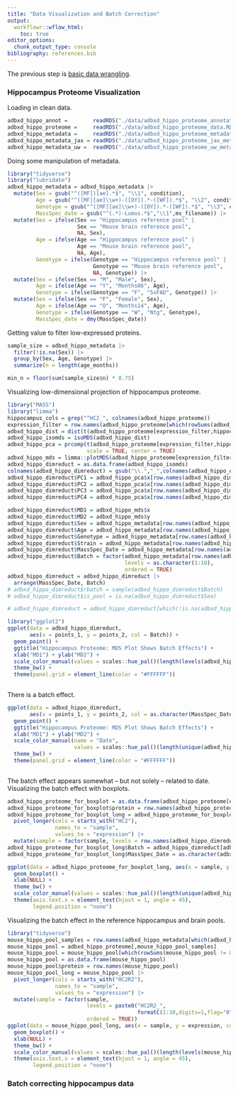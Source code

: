 ```yaml
---
title: "Data Visualization and Batch Correction"
output:
  workflowr::wflow_html:
    toc: true
editor_options:
  chunk_output_type: console
bibliography: references.bib
---
```


The previous step is [basic data wrangling](100_basic_data_wrangling.html).

### Hippocampus Proteome Visualization

Loading in clean data.

```r
adbxd_hippo_annot =        readRDS("./data/adbxd_hippo_proteome_annotation.RDS")
adbxd_hippo_proteome =     readRDS("./data/adbxd_hippo_proteome_data.RDS")
adbxd_hippo_metadata =     readRDS("./data/adbxd_hippo_proteome_metadata.RDS")
adbxd_hippo_metadata_jax = readRDS("./data/adbxd_hippo_proteome_jax_metadata.RDS")
adbxd_hippo_metadata_uw =  readRDS("./data/adbxd_hippo_proteome_uw_metadata.RDS")
```

Doing some manipulation of metadata.

```r
library("tidyverse")
library("lubridate")
adbxd_hippo_metadata = adbxd_hippo_metadata |>
  mutate(Sex = gsub("^([MF])[ae].*$", "\\1", condition),
         Age = gsub("^([MF][ae]\\w+)-([OY]).*-([WF]).*$", "\\2", condition),
         Genotype = gsub("^([MF][ae]\\w+)-([OY]).*-([WF]).*$", "\\3", condition),
         MassSpec_date = gsub("^(.*)-Lumos.*$","\\1",ms_filename)) |>
  mutate(Sex = ifelse(Sex == "Hippocampus reference pool" | 
                      Sex == "Mouse brain reference pool", 
                      NA, Sex),
         Age = ifelse(Age == "Hippocampus reference pool" | 
                      Age == "Mouse brain reference pool", 
                      NA, Age),
         Genotype = ifelse(Genotype == "Hippocampus reference pool" | 
                           Genotype == "Mouse brain reference pool", 
                           NA, Genotype)) |>
  mutate(Sex = ifelse(Sex == "M", "Male", Sex),
         Age = ifelse(Age == "Y", "Months06", Age),
         Genotype = ifelse(Genotype == "F", "5xFAD", Genotype)) |>
  mutate(Sex = ifelse(Sex == "F", "Female", Sex),
         Age = ifelse(Age == "O", "Months14", Age),
         Genotype = ifelse(Genotype == "W", "Ntg", Genotype),
         MassSpec_date = dmy(MassSpec_date))
```

Getting value to filter low-expressed proteins.

```r
sample_size = adbxd_hippo_metadata |> 
  filter(!is.na(Sex)) |> 
  group_by(Sex, Age, Genotype) |> 
  summarize(n = length(age_months))

min_n = floor(sum(sample_size$n) * 0.75)
```

Visualizing low-dimensional projection of hippocampus proteome.

```r
library("MASS")
library("limma")
hippocampus_cols = grep("^HC2_", colnames(adbxd_hippo_proteome))
expression_filter = row.names(adbxd_hippo_proteome[which(rowSums(adbxd_hippo_proteome[,hippocampus_cols] > 0) >= min_n),])
adbxd_hippo_dist = dist(t(adbxd_hippo_proteome[expression_filter,hippocampus_cols]))
adbxd_hippo_isomds = isoMDS(adbxd_hippo_dist)
adbxd_hippo_pca = prcomp(t(adbxd_hippo_proteome[expression_filter,hippocampus_cols]),
                         scale = TRUE, center = TRUE)
adbxd_hippo_mds = limma::plotMDS(adbxd_hippo_proteome[expression_filter,hippocampus_cols], plot = FALSE)
adbxd_hippo_dimreduct = as.data.frame(adbxd_hippo_isomds)
colnames(adbxd_hippo_dimreduct) = gsub("\\.","_",colnames(adbxd_hippo_dimreduct))
adbxd_hippo_dimreduct$PC1 = adbxd_hippo_pca$x[row.names(adbxd_hippo_dimreduct),1]
adbxd_hippo_dimreduct$PC2 = adbxd_hippo_pca$x[row.names(adbxd_hippo_dimreduct),2]
adbxd_hippo_dimreduct$PC3 = adbxd_hippo_pca$x[row.names(adbxd_hippo_dimreduct),3]
adbxd_hippo_dimreduct$PC4 = adbxd_hippo_pca$x[row.names(adbxd_hippo_dimreduct),4]

adbxd_hippo_dimreduct$MD1 = adbxd_hippo_mds$x
adbxd_hippo_dimreduct$MD2 = adbxd_hippo_mds$y
adbxd_hippo_dimreduct$Sex = adbxd_hippo_metadata[row.names(adbxd_hippo_dimreduct),"Sex"]
adbxd_hippo_dimreduct$Age = adbxd_hippo_metadata[row.names(adbxd_hippo_dimreduct),"Age"]
adbxd_hippo_dimreduct$Genotype = adbxd_hippo_metadata[row.names(adbxd_hippo_dimreduct),"Genotype"]
adbxd_hippo_dimreduct$Strain = adbxd_hippo_metadata[row.names(adbxd_hippo_dimreduct),"strain"]
adbxd_hippo_dimreduct$MassSpec_Date = adbxd_hippo_metadata[row.names(adbxd_hippo_dimreduct),"MassSpec_date"]
adbxd_hippo_dimreduct$Batch = factor(adbxd_hippo_metadata[row.names(adbxd_hippo_dimreduct),"batch"],
                                     levels = as.character(1:10),
                                     ordered = TRUE)
adbxd_hippo_dimreduct = adbxd_hippo_dimreduct |>
  arrange(MassSpec_Date, Batch)
# adbxd_hippo_dimreduct$rbatch = sample(adbxd_hippo_dimreduct$Batch)
# adbxd_hippo_dimreduct$is_pool = is.na(adbxd_hippo_dimreduct$Sex)

# adbxd_hippo_dimreduct = adbxd_hippo_dimreduct[which(!is.na(adbxd_hippo_dimreduct$Sex)),]

library("ggplot2")
ggplot(data = adbxd_hippo_dimreduct, 
       aes(x = points_1, y = points_2, col = Batch)) +
  geom_point() +
  ggtitle("Hippocampus Proteome: MDS Plot Shows Batch Effects") +
  xlab("MD1") + ylab("MD2") +
  scale_color_manual(values = scales::hue_pal()(length(levels(adbxd_hippo_dimreduct$Batch)))) +
  theme_bw() +
  theme(panel.grid = element_line(color = "#FFFFFF"))
  
```

There is a batch effect.

```r
ggplot(data = adbxd_hippo_dimreduct, 
       aes(x = points_1, y = points_2, col = as.character(MassSpec_Date))) +
  geom_point() +
  ggtitle("Hippocampus Proteome: MDS Plot Shows Batch Effects") +
  xlab("MD1") + ylab("MD2") +
  scale_color_manual(name = "Date", 
                     values = scales::hue_pal()(length(unique(adbxd_hippo_dimreduct$MassSpec_Date)))) +
  theme_bw() +
  theme(panel.grid = element_line(color = "#FFFFFF"))
  
```

The batch effect appears somewhat -- but not solely -- related to date. Visualizing the batch effect with boxplots.

```r
adbxd_hippo_proteome_for_boxplot = as.data.frame(adbxd_hippo_proteome[expression_filter,hippocampus_cols])
adbxd_hippo_proteome_for_boxplot$protein = row.names(adbxd_hippo_proteome_for_boxplot)
adbxd_hippo_proteome_for_boxplot_long = adbxd_hippo_proteome_for_boxplot |>
  pivot_longer(cols = starts_with("HC2"),
               names_to = "sample",
               values_to = "expression") |>
  mutate(sample = factor(sample, levels = row.names(adbxd_hippo_dimreduct), ordered = TRUE))
adbxd_hippo_proteome_for_boxplot_long$Batch = adbxd_hippo_dimreduct[adbxd_hippo_proteome_for_boxplot_long$sample,"Batch"]
adbxd_hippo_proteome_for_boxplot_long$MassSpec_Date = as.character(adbxd_hippo_dimreduct[adbxd_hippo_proteome_for_boxplot_long$sample,"MassSpec_Date"])

ggplot(data = adbxd_hippo_proteome_for_boxplot_long, aes(x = sample, y = expression, color = Batch)) +
  geom_boxplot() +
  xlab(NULL) +
  theme_bw() +
  scale_color_manual(values = scales::hue_pal()(length(unique(adbxd_hippo_proteome_for_boxplot_long$Batch)))) +
  theme(axis.text.x = element_text(hjust = 1, angle = 45),
        legend.position = "none")
```

Visualizing the batch effect in the reference hippocampus and brain pools.

```r
library("tidyverse")
mouse_hippo_pool_samples = row.names(adbxd_hippo_metadata[which(adbxd_hippo_metadata$condition == "Hippocampus reference pool"),])
mouse_hippo_pool = adbxd_hippo_proteome[,mouse_hippo_pool_samples]
mouse_hippo_pool = mouse_hippo_pool[which(rowSums(mouse_hippo_pool != 0) == ncol(mouse_hippo_pool)),]
mouse_hippo_pool = as.data.frame(mouse_hippo_pool)
mouse_hippo_pool$protein = row.names(mouse_hippo_pool)
mouse_hippo_pool_long = mouse_hippo_pool |>
  pivot_longer(cols = starts_with("HC2R2"),
               names_to = "sample",
               values_to = "expression") |>
  mutate(sample = factor(sample,
                         levels = paste0("HC2R2_",
                                         formatC(1:10,digits=1,flag="0")),
                         ordered = TRUE))
ggplot(data = mouse_hippo_pool_long, aes(x = sample, y = expression, color = sample)) +
  geom_boxplot() +
  xlab(NULL) +
  theme_bw() +
  scale_color_manual(values = scales::hue_pal()(length(levels(mouse_hippo_pool_long$sample)))) +
  theme(axis.text.x = element_text(hjust = 1, angle = 45),
        legend.position = "none")
```

### Batch correcting hippocampus data

